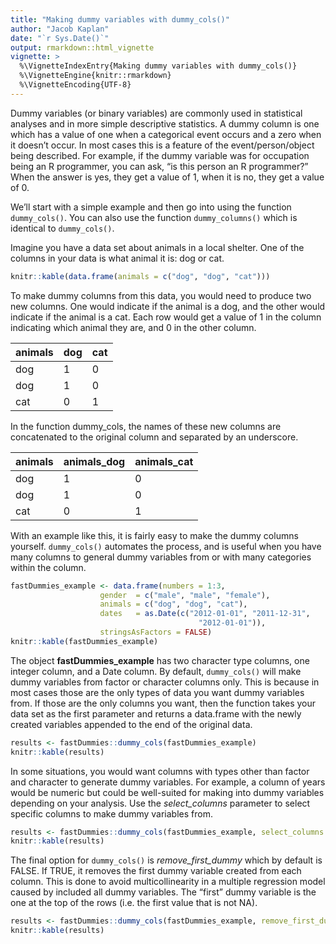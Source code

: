 ---
title: "Making dummy variables with dummy_cols()"
author: "Jacob Kaplan"
date: "`r Sys.Date()`"
output: rmarkdown::html_vignette
vignette: >
  %\VignetteIndexEntry{Making dummy variables with dummy_cols()}
  %\VignetteEngine{knitr::rmarkdown}
  %\VignetteEncoding{UTF-8}
---
Dummy variables (or binary variables) are commonly used in statistical analyses and in more simple descriptive statistics. A dummy column is one which has a value of one when a categorical event occurs and a zero when it doesn't occur. In most cases this is a feature of the event/person/object being described. For example, if the dummy variable was for occupation being an R programmer, you can ask, "is this person an R programmer?" When the answer is yes, they get a value of 1, when it is no, they get a value of 0. 

We'll start with a simple example and then go into using the function `dummy_cols()`. You can also use the function `dummy_columns()` which is identical to `dummy_cols()`.

Imagine you have a data set about animals in a local shelter. One of the columns in your data is what animal it is: dog or cat. 

```{r echo=FALSE}
knitr::kable(data.frame(animals = c("dog", "dog", "cat")))
```

To make dummy columns from this data, you would need to produce two new columns. One would indicate if the animal is a dog, and the other would indicate if the animal is a cat. Each row would get a value of 1 in the column indicating which animal they are, and 0 in the other column. 

animals  | dog | cat
---      | --- | ---
dog      |  1  |  0
dog      |  1  |  0
cat      |  0  |  1

In the function dummy_cols, the names of these new columns are concatenated to the original column and separated by an underscore. 

animals  | animals_dog | animals_cat
---      |     ---     | ---
dog      |      1      |  0
dog      |      1      |  0
cat      |      0      |  1

With an example like this, it is fairly easy to make the dummy columns yourself. `dummy_cols()` automates the process, and is useful when you have many columns to general dummy variables from or with many categories within the column. 

```{r setup, echo=TRUE}
fastDummies_example <- data.frame(numbers = 1:3,
                    gender  = c("male", "male", "female"),
                    animals = c("dog", "dog", "cat"),
                    dates   = as.Date(c("2012-01-01", "2011-12-31",
                                          "2012-01-01")),
                    stringsAsFactors = FALSE)
knitr::kable(fastDummies_example)
```

The object **fastDummies_example** has two character type columns, one integer column, and a Date column. By default, `dummy_cols()` will make dummy variables from factor or character columns only. This is because in most cases those are the only types of data you want dummy variables from. If those are the only columns you want, then the function takes your data set as the first parameter and returns a data.frame with the newly created variables appended to the end of the original data. 

```{r echo=TRUE}
results <- fastDummies::dummy_cols(fastDummies_example)
knitr::kable(results)
```

In some situations, you would want columns with types other than factor and character to generate dummy variables. For example, a column of years would be numeric but could be well-suited for making into dummy variables depending on your analysis. Use the *select_columns* parameter to select specific columns to make dummy variables from. 

```{r echo=TRUE}
results <- fastDummies::dummy_cols(fastDummies_example, select_columns = "numbers")
knitr::kable(results)
```

The final option for `dummy_cols()` is *remove_first_dummy* which by default is FALSE. If TRUE, it removes the first dummy variable created from each column. This is done to avoid multicollinearity in a multiple regression model caused by included all dummy variables. The "first" dummy variable is the one at the top of the rows (i.e. the first value that is not NA). 

```{r echo=TRUE}
results <- fastDummies::dummy_cols(fastDummies_example, remove_first_dummy = TRUE)
knitr::kable(results)
```


